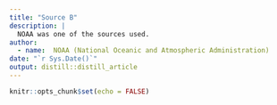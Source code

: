 ```yaml
---
title: "Source B"
description: |
  NOAA was one of the sources used.
author:
  - name:  NOAA (National Oceanic and Atmospheric Administration)
date: "`r Sys.Date()`"
output: distill::distill_article
---
```


```r
knitr::opts_chunk$set(echo = FALSE)
```





